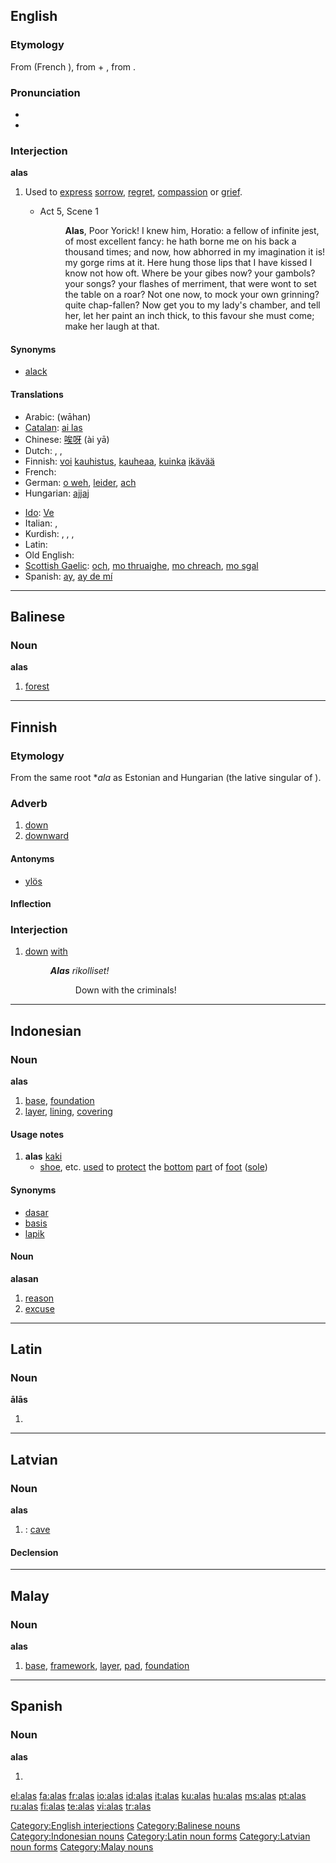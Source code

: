 ==English==

===Etymology===
From {{OF.}} {{term|a las|lang=fro}} (French {{term|hélas|lang=fr}}), from {{term|a||ah|lang=fro}} + {{term|las|lang=fro}}, from {{L.}} {{term|lassus||weary|lang=la}}.

===Pronunciation===
* {{IPA|/ə'las/}}
* {{audio|en-us-alas.ogg|Audio (US)}}

===Interjection===
'''alas'''

# Used to [[express]] [[sorrow]], [[regret]], [[compassion]] or [[grief]].
#* {{RQ:Shakespeare Hamlet}} Act 5, Scene 1
#*: '''Alas''', Poor Yorick! I knew him, Horatio: a fellow of infinite jest, of most excellent fancy: he hath borne me on his back a thousand times; and now, how abhorred in my imagination it is! my gorge rims at it. Here hung those lips that I have kissed I know not how oft. Where be your gibes now? your gambols? your songs? your flashes of merriment, that were wont to set the table on a roar? Not one now, to mock your own grinning? quite chap-fallen? Now get you to my lady's chamber, and tell her, let her paint an inch thick, to this favour she must come; make her laugh at that.

====Synonyms====
* [[alack]]

====Translations====
{{trans-top|exclamation of sorrow, etc.}}
* Arabic: {{Arab|[[واها|واهًا]]}} (wāhan)
* [[Catalan]]: [[ai las]]
* Chinese: [[唉呀]] (ài yā)
* Dutch: {{t-|nl|helaas}}, {{t|nl|o wee}}, {{t+|nl|jammer}} {{t+|nl|genoeg}}
* Finnish: [[voi]] [[kauhistus]], [[kauhea|kauheaa]], [[kuinka]] [[ikävä|ikävää]]
* French: {{t+|fr|hélas}}
* German: [[o weh]], [[leider]], [[ach]]
* Hungarian: [[ajjaj]]
{{trans-mid}}
* [[Ido]]: [[Ve]]
* Italian: {{t+|it|ahimè}}, {{t+|it|purtroppo}}
* Kurdish: {{KUchar|[[ئاخ]]}}, {{KUchar|[[هاوار]]}}, {{KUchar|[[هه‌ی هاوار]]}}, {{KUchar|[[داخاکه‌م]]}}
* Latin: {{t-|la|Heu|alt=heu}}
* Old English: {{t-|ang|eala|alt=ēalā|xs=Old English}}
* [[Scottish Gaelic]]: [[och]], [[mo thruaighe]], [[mo chreach]], [[mo sgal]]
* Spanish: [[ay]], [[ay de mí]]
{{trans-bottom}}

[[Category:English interjections]]

----

==Balinese==

===Noun===
'''alas'''

# [[forest]]

[[Category:Balinese nouns]]

----

==Finnish==

===Etymology===
From the same {{Ural.|fi}} root *''ala'' as Estonian {{term|all|lang=et}} and Hungarian {{term|alatt|lang=hu}} (the lative singular of {{term|ala-|lang=hu}}).

===Adverb===
{{fi-adv|alemmaksi|alimmaksi}}

# [[down]]
# [[downward]]

====Antonyms====
* {{sense|down; downward}} [[ylös]]

====Inflection====
{{fi-decl-pron|8s=[[alla]]|9s=[[alta]]|10s=[[alle]]|a1s=[[alhaalla]]|a2s=[[alhaalta]]|a3s=[[alhaalle]]|a4s=[[alas]]|a10s=[[ali]]<br/>[[alitse]]|a11s=[[allekkain]]<br/>([[alakkain]])|a12s=[[alatusten]]}}

===Interjection===
{{fi-int}}

# {{context|followed by a nominative}} [[down]] [[with]] {{i|e.g. in demonstrations}}
#: '''''Alas''' rikolliset!''
#:: Down with the criminals!

{{rfc|usage notes are cryptic, move [[alasan]] to own page}}

----

==Indonesian==

===Noun===
'''alas'''

# [[base]], [[foundation]]
# [[layer]], [[lining]], [[covering]]

====Usage notes====
# '''alas''' [[kaki]]
#* [[shoe]], etc. [[use]]d to [[protect]] the [[bottom]] [[part]] of [[foot]] ([[sole]])

====Synonyms====
* [[dasar]]
* [[basis]]
* [[lapik]]

====Noun====
'''alasan'''

# [[reason]]
# [[excuse]]

[[Category:Indonesian nouns]]

----

==Latin==

===Noun===
'''ālās''' {{f}}

# {{inflection of|ala#Latin|āla|acc|p}}

{{rfc|control my edits}}

[[Category:Latin noun forms]]

----

==Latvian==

===Noun===
'''alas'''

# {{form of|plural nominative, singular genitive and plural accusative|ala|nodot=1}}: [[cave]]

====Declension====
{{lv-noun-d4|al|a}}

[[Category:Latvian noun forms]]

----

==Malay==

===Noun===
'''alas'''

# [[base]], [[framework]], [[layer]], [[pad]], [[foundation]]

[[Category:Malay nouns]]

----

==Spanish==

===Noun===
'''alas''' {{f|p}}

# {{plural of|ala|lang=Spanish}}

[[el:alas]]
[[fa:alas]]
[[fr:alas]]
[[io:alas]]
[[id:alas]]
[[it:alas]]
[[ku:alas]]
[[hu:alas]]
[[ms:alas]]
[[pt:alas]]
[[ru:alas]]
[[fi:alas]]
[[te:alas]]
[[vi:alas]]
[[tr:alas]]